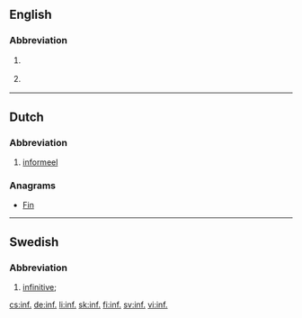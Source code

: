 ==English==

===Abbreviation===
{{en-abbr}}

# {{context|grammar|lang=en}} {{abbreviation of|infinitive|lang=en}}
# {{context|lexicography|lang=en}} {{abbreviation of|informal|lang=en}}

----

==Dutch==

===Abbreviation===
{{head|nl|abbreviation}}

# [[informeel]]

===Anagrams===
* [[Fin#Dutch|Fin]]

----

==Swedish==

===Abbreviation===
{{head|sv|abbreviation}}

# {{context|lexicography|grammar|lang=sv}} [[infinitive]]; {{abbreviation of|infinitiv|lang=sv}}

[[cs:inf.]]
[[de:inf.]]
[[li:inf.]]
[[sk:inf.]]
[[fi:inf.]]
[[sv:inf.]]
[[vi:inf.]]